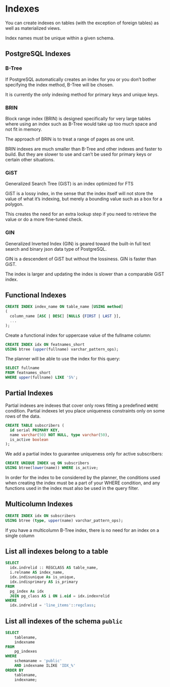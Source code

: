 # Indexes

You can create indexes on tables (with the exception of foreign tables) as well as materialized views.

Index names must be unique within a given schema.

## PostgreSQL Indexes

### B-Tree

If PostgreSQL automatically creates an index for you or you don’t bother specifying the index method, B-Tree will be chosen. 

It is currently the only indexing method for primary keys and unique keys.


### BRIN

Block range index (BRIN) is designed specifically for very large tables where using an index such as B-Tree would take up too much space and not fit in memory.

The approach of BRIN is to treat a range of pages as one unit. 

BRIN indexes are much smaller than B-Tree and other indexes and faster to build. But they are slower to use and can’t be used for primary keys or certain other situations.


### GiST

Generalized Search Tree (GiST) is an index optimized for FTS

GiST is a lossy index, in the sense that the index itself will not store the value of what it’s indexing, but merely a bounding value such as a box for a polygon. 

This creates the need for an extra lookup step if you need to retrieve the value or do a more fine-tuned check.


### GIN

Generalized Inverted Index (GIN) is geared toward the built-in full text search and binary json data type of PostgreSQL.

GIN is a descendent of GiST but without the lossiness. GIN is faster than GiST.

The index is larger and updating the index is slower than a comparable GiST index.


## Functional Indexes

```sql
CREATE INDEX index_name ON table_name [USING method]
(
  column_name [ASC | DESC] [NULLS {FIRST | LAST }],
  ...
);
```

Create a functional index for uppercase value of the fullname column:

```sql
CREATE INDEX idx ON featnames_short 
USING btree (upper(fullname) varchar_pattern_ops);
```

The planner will be able to use the index for this query:

```sql
SELECT fullname 
FROM featnames_short 
WHERE upper(fullname) LIKE 'S%';
```


## Partial Indexes

Partial indexes are indexes that cover only rows fitting a predefined `WHERE` condition. Partial indexes let you place uniqueness constraints only on some rows of the data.

```sql
CREATE TABLE subscribers (
  id serial PRIMARY KEY,
  name varchar(50) NOT NULL, type varchar(50),
  is_active boolean
);
```

We add a partial index to guarantee uniqueness only for active subscribers:

```sql
CREATE UNIQUE INDEX uq ON subscribers 
USING btree(lower(name)) WHERE is_active;
```

In order for the index to be considered by the planner, the conditions used when creating the index must be a part of your WHERE condition, and any functions used in the index must also be used in the query filter. 

## Multicolumn Indexes

```sql
CREATE INDEX idx ON subscribers 
USING btree (type, upper(name) varchar_pattern_ops);
```

If you have a multicolumn B-Tree index, there is no need for an index on a single column

## List all indexes belong to a table

```sql
SELECT 
  idx.indrelid :: REGCLASS AS table_name, 
  i.relname AS index_name, 
  idx.indisunique As is_unique, 
  idx.indisprimary AS is_primary 
FROM 
  pg_index As idx 
  JOIN pg_class AS i ON i.oid = idx.indexrelid 
WHERE 
  idx.indrelid = 'line_items'::regclass;
```


## List all indexes of the schema `public`

```sql
SELECT
    tablename,
    indexname
FROM
    pg_indexes
WHERE
    schemaname = 'public'
    AND indexname ILIKE 'IDX_%'
ORDER BY
    tablename,
    indexname;
```